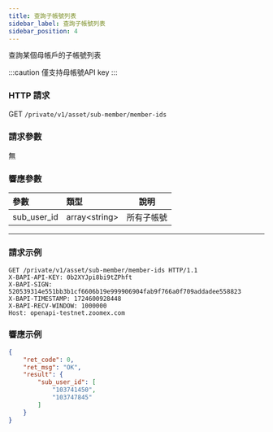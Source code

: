 ```yaml
---
title: 查詢子帳號列表
sidebar_label: 查詢子帳號列表
sidebar_position: 4
---
```


查詢某個母帳戶的子帳號列表

:::caution
僅支持母帳號API key
:::

### HTTP 請求
GET `/private/v1/asset/sub-member/member-ids`

### 請求參數
無

### 響應參數
| 參數 | 類型 | 說明|
|:----- |:-----|----- |
|sub_user_id |array&lt;string&gt; |所有子帳號 |

---

### 請求示例

``` shell
GET /private/v1/asset/sub-member/member-ids HTTP/1.1
X-BAPI-API-KEY: 0b2XYJpi8bi9tZPhft
X-BAPI-SIGN: 520539314e551bb3b1cf6606b19e999906904fab9f766a0f709addadee558823
X-BAPI-TIMESTAMP: 1724600928448
X-BAPI-RECV-WINDOW: 1000000
Host: openapi-testnet.zoomex.com
```

### 響應示例

```json
{
    "ret_code": 0,
    "ret_msg": "OK",
    "result": {
        "sub_user_id": [
            "103741450",
            "103747845"
        ]
    }
}
```
